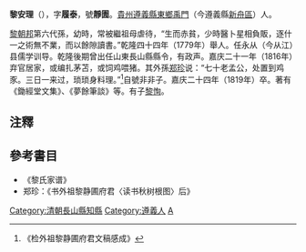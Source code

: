 '''黎安理'''（{{bd|1751年||1819年|catIdx=Li黎}}），字'''履泰'''，號'''靜圊'''。[[貴州|貴州]][[遵義縣|遵義縣]][[東鄉|東鄉]][[禹門|禹門]]（今遵義縣[[新舟區|新舟區]]）人。

[[黎朝邦|黎朝邦]]第六代孫，幼時，常被繼祖母虐待，“生而赤貧，少時醫卜星相負販，逐什一之術無不業，而以餘隙讀書。”乾隆四十四年（1779年）舉人。任永从（今从江）县儒学训导。乾隆後期曾出任山東長山縣縣令，有政声。嘉庆二十一年（1816年）弃官居家，或编扎茅苫，或饲鸡喂猪。其外孫[[郑珍|郑珍]]说：“七十老孟公，处置到鸡豕。三日一来过，琐琐身料理。”<ref>《检外祖黎静圃府君文稿感成》</ref>自號非非子。嘉庆二十四年（1819年）卒。著有《鋤經堂文集》、《夢餘筆談》等。有子[[黎恂|黎恂]]。

==注釋==
<div class="references-small">
<references />
</div>

==參考書目==
* 《黎氏家谱》
* 郑珍：《书外祖黎静圃府君〈读书秋树根图〉后》

{{DEFAULTSORT:Li黎}}
[[Category:清朝長山縣知縣|Category:清朝長山縣知縣]]
[[Category:遵義人|Category:遵義人]]
[[Category:黎姓|A]]